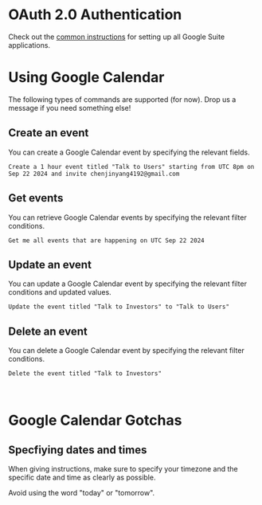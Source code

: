 
# OAuth 2.0 Authentication

Check out the [common instructions](./common) for setting up all Google Suite applications.

# Using Google Calendar

The following types of commands are supported (for now). Drop us a message if you need something else!

## Create an event

You can create a Google Calendar event by specifying the relevant fields.

```
Create a 1 hour event titled "Talk to Users" starting from UTC 8pm on Sep 22 2024 and invite chenjinyang4192@gmail.com
```

## Get events

You can retrieve Google Calendar events by specifying the relevant filter conditions.

```
Get me all events that are happening on UTC Sep 22 2024
```

## Update an event

You can update a Google Calendar event by specifying the relevant filter conditions and updated values.

```
Update the event titled "Talk to Investors" to "Talk to Users"
```

## Delete an event

You can delete a Google Calendar event by specifying the relevant filter conditions.

```
Delete the event titled "Talk to Investors"
```

<br />

# Google Calendar Gotchas

## Specfiying dates and times

<Callout type="info" emoji="ℹ️">
When giving instructions, make sure to specify your timezone and the specific date and time as clearly as possible.

Avoid using the word "today" or "tomorrow".

</Callout>
